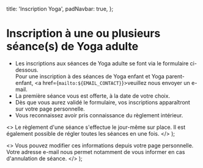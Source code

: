 
  title: 'Inscription Yoga',
  padNavbar: true,
};

# Inscription à une ou plusieurs séance(s) de Yoga adulte

* Les inscriptions aux séances de Yoga adulte se font via le formulaire ci-dessous.<br />
  Pour une inscription à des séances de Yoga enfant et Yoga parent-enfant,
  <a href={`mailto:${EMAIL_CONTACT}`}>veuillez nous envoyer un e-mail</a>.
* La première séance vous est offerte, à la date de votre choix.
* Dès que vous aurez validé le formulaire, vos inscriptions apparaîtront sur
  <Link href="/mes-inscriptions">votre page personnelle</Link>.
* Vous reconnaissez avoir pris connaissance du <Link href="/reglement-interieur">règlement intérieur</Link>.

<RegistrationPanel />

  <>
    Le règlement d'une séance s'effectue le jour-même sur place.
    Il est également possible de régler toutes les séances en une fois.
  </>
);

  <>
    Vous pouvez modifier ces informations depuis votre page personnelle.
    Votre adresse e-mail nous permet notamment de vous informer en cas d'annulation de séance.
  </>
);

